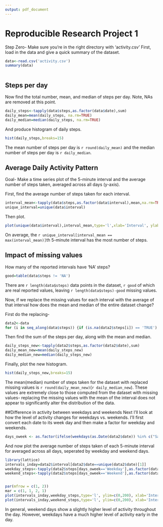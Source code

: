```yaml
---
output: pdf_document
---
```

Reproducible Research Project 1
========================================================
Step Zero- Make sure you're in the right directory with 'activity.csv'
First, load in the data and give a quick summary of the dataset.

```r
data<-read.csv('activity.csv')
summary(data)
               
```

## Steps per day 
Now find the total number, mean, and median of steps per day. Note, NAs are removed at this point.

```r
daily_steps<-tapply(data$steps,as.factor(data$date),sum)
daily_mean=mean(daily_steps, na.rm=TRUE)
daily_median=median(daily_steps, na.rm=TRUE)

```

And produce histogram of daily steps.
```r
hist(daily_steps,breaks=15)
```

The mean number of steps per day is `r round(daily_mean)` and the median number of steps per day is `r daily_median`.

## Average Daily Activity Pattern
Goal- Make a time series plot of the 5-minute interval and the average number of steps taken, averaged across all days (y-axis).

First, find the average number of steps taken for each interval.
```r
interval_mean<-tapply(data$steps,as.factor(data$interval),mean,na.rm=TRUE)
unique_interval=unique(data$interval)
```

Then plot.
```r
plot(unique(data$interval),interval_mean,type='l',xlab='Interval', ylab='Average # of Steps')
```

On average, the `r unique_interval[interval_mean == max(interval_mean)]`th 5-minute interval has the most number of steps.

## Impact of missing values
How many of the reported intervals have 'NA' steps?
```r
good=table(data$steps != 'NA')
```

There are `r length(data$steps)` data points in the dataset, `r good` of which are real reported values, leaving `r length(data$steps)-good` missing values.  

Now, if we replace the missing values for each interval with the average of that interval how does the mean and median of the entire dataset change?  

First do the replacing-

```r
data2<-data
for (i in seq_along(data$steps)) {if (is.na(data2$steps[i]) == 'TRUE') {data2$steps[i]<-mean(data2$steps[data2$interval==data2$interval[i]],na.rm=TRUE)}}

```

Then find the sum of the steps per day, along with the mean and median.

```r
daily_steps_new<-tapply(data2$steps,as.factor(data2$date),sum)
daily_mean_new=mean(daily_steps_new)
daily_median_new=median(daily_steps_new)
```

Finally, plot the new histogram.

```r
hist(daily_steps_new,breaks=15)
```

The mean(median) number of steps taken for the dataset with replaced missing values is `r round(daily_mean_new)`(`r daily_median_new`). These values are extremely close to those computed from the dataset with missing values- replacing the missing values with the mean of the interval does not appear to significantly alter the distribution of the data. 

##Difference in activity between weekdays and weekends
Next I'll look at how the level of activity changes for weekdays vs. weekends. I'll first convert each date to its week day and then make a factor for weekday and weekends.

```r
days_oweek <- as.factor(ifelse(weekdays(as.Date(data2$date)) %in% c("Saturday","Sunday"), "Weekend", "Weekday")) 
```

And now plot the average number of steps taken of each 5-minute interval for averaged across all days, seperated by weekday and weekend days.

```r
library(lattice)
intervals_inday=data2$interval[data2$date==unique(data2$date)[1]]
weekday_steps<-tapply(data2$steps[days_oweek=='Weekday'],as.factor(data2$interval[days_oweek=='Weekday']),mean)
weekend_steps<-tapply(data2$steps[days_oweek=='Weekend'],as.factor(data2$interval[days_oweek=='Weekend']),mean)


par(mfrow = c(1, 2))
mar = c(1, 1, 2, 1)
plot(intervals_inday,weekday_steps,type='l', ylim=c(0,200), xlab='Intervals in Day', ylab='Weekday Average Steps')
plot(intervals_inday,weekend_steps,type='l', ylim=c(0,200), xlab='Intervals in Day', ylab='Weekend Average Steps')

```

In general, weekend days show a slightly higher level of activity throughout the day. However, weekdays have a much higher level of activity early in the day.

